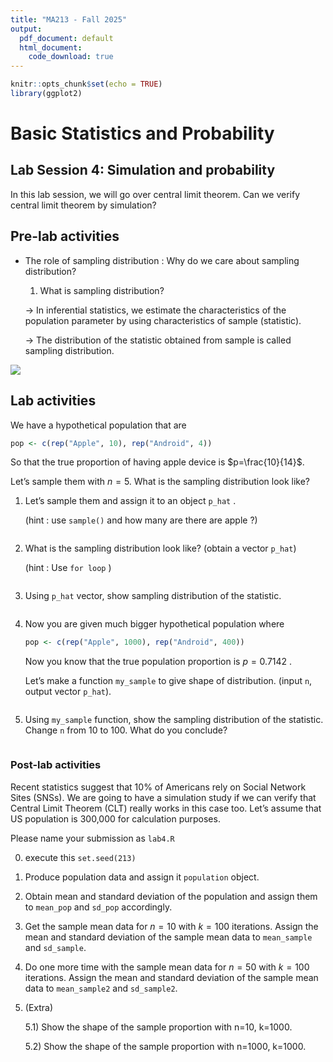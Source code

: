```yaml
---
title: "MA213 - Fall 2025"
output:
  pdf_document: default
  html_document:
    code_download: true 
---
```


```r
knitr::opts_chunk$set(echo = TRUE)
library(ggplot2)
```

# Basic Statistics and Probability

## **Lab Session 4: Simulation and probability**

In this lab session, we will go over central limit theorem. Can we verify central limit theorem by simulation?

## Pre-lab activities

-   The role of sampling distribution : Why do we care about sampling distribution?

    1.  What is sampling distribution?

    -\> In inferential statistics, we estimate the characteristics of the population parameter by using characteristics of sample (statistic).

    -\> The distribution of the statistic obtained from sample is called sampling distribution.

![](Sampling_diag.jpg)

## Lab activities

We have a hypothetical population that are

``` r
pop <- c(rep("Apple", 10), rep("Android", 4))
```

So that the true proportion of having apple device is $p=\frac{10}{14}$.

Let's sample them with $n=5$. What is the sampling distribution look like?

1.  Let's sample them and assign it to an object `p_hat` .

    (hint : use `sample()` and how many are there are apple ?)

```r

```

2.  What is the sampling distribution look like? (obtain a vector `p_hat`)

    (hint : Use `for loop` )

```r


```

3.  Using `p_hat` vector, show sampling distribution of the statistic.

```r


```

4.  Now you are given much bigger hypothetical population where

    ``` r
    pop <- c(rep("Apple", 1000), rep("Android", 400))
    ```

    Now you know that the true population proportion is $p=0.7142$ .

    Let's make a function `my_sample` to give shape of distribution. (input `n`, output vector `p_hat`).

    ```r



    ```

5.  Using `my_sample` function, show the sampling distribution of the statistic. Change `n` from 10 to 100. What do you conclude?

```r



```

### Post-lab activities

Recent statistics suggest that 10% of Americans rely on Social Network Sites (SNSs). We are going to have a simulation study if we can verify that Central Limit Theorem (CLT) really works in this case too. Let's assume that US population is 300,000 for calculation purposes.

Please name your submission as `lab4.R`

0.  execute this `set.seed(213)`

1.  Produce population data and assign it `population` object.

2.  Obtain mean and standard deviation of the population and assign them to `mean_pop` and `sd_pop` accordingly.

3.  Get the sample mean data for $n=10$ with $k=100$ iterations. Assign the mean and standard deviation of the sample mean data to `mean_sample` and `sd_sample`.

4.  Do one more time with the sample mean data for $n=50$ with $k=100$ iterations. Assign the mean and standard deviation of the sample mean data to `mean_sample2` and `sd_sample2`.

5.  (Extra)

    5.1) Show the shape of the sample proportion with n=10, k=1000.

    5.2) Show the shape of the sample proportion with n=1000, k=1000.
